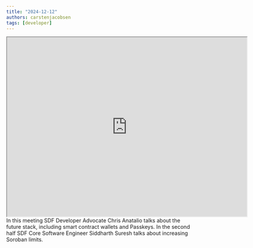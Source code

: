 ```yaml
---
title: "2024-12-12"
authors: carstenjacobsen
tags: [developer]
---
```


<iframe
  src="https://www.youtube.com/embed/w_senlMbHVM?si=UUMGujrXNDPv5XYt"
  width="640"
  height="480"
  allow="autoplay"
></iframe>
<br /> 
In this meeting SDF Developer Advocate Chris Anatalio talks about the future stack, including smart contract wallets and Passkeys. In the second half SDF Core Software Engineer Siddharth Suresh talks about increasing Soroban limits.
